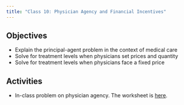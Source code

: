 ```yaml
---
title: "Class 10: Physician Agency and Financial Incentives"
---
```


## Objectives
- Explain the principal-agent problem in the context of medical care
- Solve for treatment levels when physicians set prices and quantity
- Solve for treatment levels when physicians face a fixed price
 
## Activities
- In-class problem on physician agency. The worksheet is [here](/resources/wksheet4.html).
